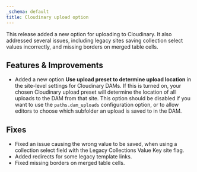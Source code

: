 ```yaml
---
_schema: default
title: Cloudinary upload option
---
```

This release added a new option for uploading to Cloudinary. It also addressed several issues, including legacy sites saving collection select values incorrectly, and missing borders on merged table cells.

## Features & Improvements

* Added a new option **Use upload preset to determine upload location** in the site-level settings for Cloudinary DAMs. If this is turned on, your chosen Cloudinary upload preset will determine the location of all uploads to the DAM from that site. This option should be disabled if you want to use the `paths.dam_uploads` configuration option, or to allow editors to choose which subfolder an upload is saved to in the DAM.

## Fixes

* Fixed an issue causing the wrong value to be saved, when using a collection select field with the Legacy Collections Value Key site flag.
* Added redirects for some legacy template links.
* Fixed missing borders on merged table cells.
